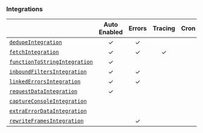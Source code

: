 ### Integrations

|                                                      | **Auto Enabled** | **Errors** | **Tracing** | **Cron** | **Additional Context** |
| ---------------------------------------------------- | :--------------: | :--------: | :---------: | :------: | :--------------------: |
| [`dedupeIntegration`](./dedupe)                      |        ✓         |     ✓      |             |          |                        |
| [`fetchIntegration`](./fetchIntegration)             |        ✓         |     ✓      |      ✓      |          |                        |
| [`functionToStringIntegration`](./functiontostring)  |        ✓         |            |             |          |                        |
| [`inboundFiltersIntegration`](./inboundfilters)      |        ✓         |     ✓      |             |          |                        |
| [`linkedErrorsIntegration`](./linkederrors)          |        ✓         |     ✓      |             |          |                        |
| [`requestDataIntegration`](./requestdata)            |        ✓         |            |             |          |           ✓            |
| [`captureConsoleIntegration`](./captureconsole)      |                  |            |             |          |           ✓            |
| [`extraErrorDataIntegration`](./extraerrordata)      |                  |            |             |          |           ✓            |
| [`rewriteFramesIntegration`](./rewriteframes)        |                  |     ✓      |             |          |                        |
